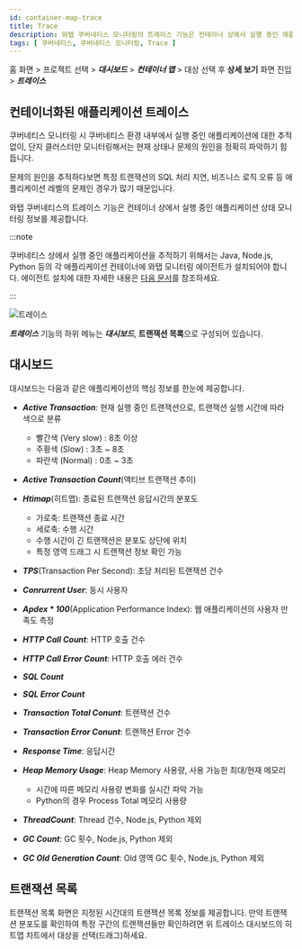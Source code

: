 ```yaml
---
id: container-map-trace
title: Trace
description: 와탭 쿠버네티스 모니터링의 트레이스 기능은 컨테이너 상에서 실행 중인 애플리케이션 상태 모니터링 정보를 제공합니다.
tags: [ 쿠버네티스, 쿠버네티스 모니터링, Trace ]
---
```


홈 화면 > 프로젝트 선택 > ***대시보드*** > ***컨테이너 맵*** > 대상 선택 후 **상세 보기** 화면 진입 > ***트레이스***

## 컨테이너화된 애플리케이션 트레이스

쿠버네티스 모니터링 시 쿠버네티스 환경 내부에서 실행 중인 애플리케이션에 대한 추적 없이, 단지 클러스터만 모니터링해서는 현재 상태나 문제의 원인을 정확히 파악하기 힘듭니다.

문제의 원인을 추적하다보면 특정 트랜잭션의 SQL 처리 지연, 비즈니스 로직 오류 등 애플리케이션 레벨의 문제인 경우가 많기 때문입니다.

와탭 쿠버네티스의 트레이스 기능은 컨테이너 상에서 실행 중인 애플리케이션 상태 모니터링 정보를 제공합니다.

:::note

쿠버네티스 상에서 실행 중인 애플리케이션을 추적하기 위해서는 Java, Node.js, Python 등의 각 애플리케이션 컨테이너에 와탭 모니터링 에이전트가 설치되어야 합니다. 에이전트 설치에 대한 자세한 내용은 [다음 문서](install-application-agent)를 참조하세요.

:::

![트레이스](https://img.whatap.io/media/images/whatap_kubernetes_container_map_trace_example.png)

***트레이스*** 기능의 하위 메뉴는 ***대시보드***, **트랜잭션 목록**으로 구성되어 있습니다.

## 대시보드

대시보드는 다음과 같은 애플리케이션의 핵심 정보를 한눈에 제공합니다.

* ***Active Transaction***: 현재 실행 중인 트랜잭션으로, 트랜잭션 실행 시간에 따라 색으로 분류

  * 빨간색 (Very slow) : 8초 이상
  * 주황색 (Slow) : 3초 ~ 8초
  * 파란색 (Normal) : 0초 ~ 3초

* ***Active Transaction Count***(액티브 트랜잭션 추이)

* ***Htimap***(히트맵): 종료된 트랜잭션 응답시간의 분포도

  * 가로축: 트랜잭션 종료 시간
  * 세로축: 수행 시간
  * 수행 시간이 긴 트랜잭션은 분포도 상단에 위치
  * 특정 영역 드래그 시 트랜잭션 정보 확인 가능

* ***TPS***(Transaction Per Second): 초당 처리된 트랜잭션 건수

* ***Conrurrent User***: 동시 사용자

* ***Apdex * 100***(Application Performance Index): 웹 애플리케이션의 사용자 만족도 측정

* ***HTTP Call Count***: HTTP 호출 건수

* ***HTTP Call Error Count***: HTTP 호출 에러 건수

* ***SQL Count***

* ***SQL Error Count***

* ***Transaction Total Conunt***: 트랜잭션 건수

* ***Transaction Error Conunt***: 트랜잭션 Error 건수

* ***Response Time***: 응답시간

* ***Heap Memory Usage***: Heap Memory 사용량, 사용 가능한 최대/현재 메모리

  * 시간에 따른 메모리 사용량 변화를 실시간 파악 가능
  * Python의 경우 Process Total 메모리 사용량

* ***ThreadCount***: Thread 건수, Node.js, Python 제외

* ***GC Count***: GC 횟수, Node.js, Python 제외

* ***GC Old Generation Count***: Old 영역 GC 횟수, Node.js, Python 제외

## 트랜잭션 목록

트랜잭션 목록 화면은 지정된 시간대의 트랜잭션 목록 정보를 제공합니다. 만약 트랜잭션 분포도를 확인하여 특정 구간의 트랜잭션들만 확인하려면 위 트레이스 대시보드의 히트맵 차트에서 대상을 선택(드래그)하세요.